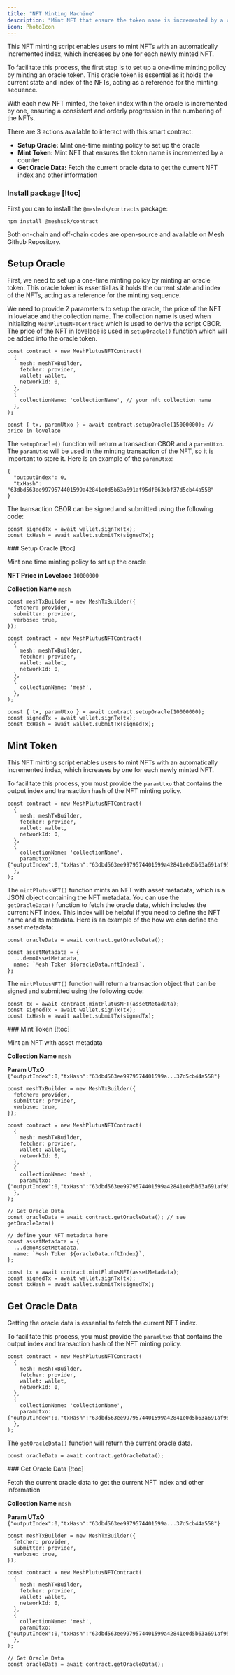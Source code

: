 ```yaml
---
title: "NFT Minting Machine"
description: "Mint NFT that ensure the token name is incremented by a counter"
icon: PhotoIcon
---
```


This NFT minting script enables users to mint NFTs with an automatically incremented index, which increases by one for each newly minted NFT.

To facilitate this process, the first step is to set up a one-time minting policy by minting an oracle token. This oracle token is essential as it holds the current state and index of the NFTs, acting as a reference for the minting sequence.

With each new NFT minted, the token index within the oracle is incremented by one, ensuring a consistent and orderly progression in the numbering of the NFTs.

There are 3 actions available to interact with this smart contract:

- **Setup Oracle:** Mint one-time minting policy to set up the oracle
- **Mint Token:** Mint NFT that ensures the token name is incremented by a counter
- **Get Oracle Data:** Fetch the current oracle data to get the current NFT index and other information


### Install package [!toc]

First you can to install the `@meshsdk/contracts` package:

```tsx
npm install @meshsdk/contract
```

Both on-chain and off-chain codes are open-source and available on <Link href="https://github.com/MeshJS/mesh/tree/main/packages/mesh-contract/src/plutus-nft">Mesh Github Repository</Link>.

## Setup Oracle

First, we need to set up a one-time minting policy by minting an oracle token. This oracle token is essential as it holds the current state and index of the NFTs, acting as a reference for the minting sequence.

We need to provide 2 parameters to setup the oracle, the price of the NFT in lovelace and the collection name. The collection name is used when initializing `MeshPlutusNFTContract` which is used to derive the script CBOR. The price of the NFT in lovelace is used in `setupOracle()` function which will be added into the oracle token.

```tsx
const contract = new MeshPlutusNFTContract(
  {
    mesh: meshTxBuilder,
    fetcher: provider,
    wallet: wallet,
    networkId: 0,
  },
  {
    collectionName: 'collectionName', // your nft collection name
  },
);

const { tx, paramUtxo } = await contract.setupOracle(15000000); // price in lovelace
```

The `setupOracle()` function will return a transaction CBOR and a `paramUtxo`. The `paramUtxo` will be used in the minting transaction of the NFT, so it is important to store it. Here is an example of the `paramUtxo`:

```tsx
{
  "outputIndex": 0,
  "txHash": "63dbd563ee9979574401599a42841e0d5b63a691af95df863cbf37d5cb44a558"
}
```

The transaction CBOR can be signed and submitted using the following code:

```tsx
const signedTx = await wallet.signTx(tx);
const txHash = await wallet.submitTx(signedTx);
```

<Card>
  ### Setup Oracle [!toc]

  Mint one time minting policy to set up the oracle

  **NFT Price in Lovelace**
  `10000000`

  **Collection Name**
  `mesh`

  ```tsx
  const meshTxBuilder = new MeshTxBuilder({
    fetcher: provider,
    submitter: provider,
    verbose: true,
  });

  const contract = new MeshPlutusNFTContract(
    {
      mesh: meshTxBuilder,
      fetcher: provider,
      wallet: wallet,
      networkId: 0,
    },
    {
      collectionName: 'mesh',
    },
  );

  const { tx, paramUtxo } = await contract.setupOracle(10000000);
  const signedTx = await wallet.signTx(tx);
  const txHash = await wallet.submitTx(signedTx);
  ```
</Card>


## Mint Token

This NFT minting script enables users to mint NFTs with an automatically incremented index, which increases by one for each newly minted NFT.

To facilitate this process, you must provide the `paramUtxo` that contains the output index and transaction hash of the NFT minting policy.

```tsx
const contract = new MeshPlutusNFTContract(
  {
    mesh: meshTxBuilder,
    fetcher: provider,
    wallet: wallet,
    networkId: 0,
  },
  {
    collectionName: 'collectionName',
    paramUtxo: {"outputIndex":0,"txHash":"63dbd563ee9979574401599a42841e0d5b63a691af95df863cbf37d5cb44a558"},
  },
);
```

The `mintPlutusNFT()` function mints an NFT with asset metadata, which is a JSON object containing the NFT metadata. You can use the `getOracleData()` function to fetch the oracle data, which includes the current NFT index. This index will be helpful if you need to define the NFT name and its metadata. Here is an example of the how we can define the asset metadata:

```tsx
const oracleData = await contract.getOracleData();

const assetMetadata = {
  ...demoAssetMetadata,
  name: `Mesh Token ${oracleData.nftIndex}`,
};
```

The `mintPlutusNFT()` function will return a transaction object that can be signed and submitted using the following code:

```tsx
const tx = await contract.mintPlutusNFT(assetMetadata);
const signedTx = await wallet.signTx(tx);
const txHash = await wallet.submitTx(signedTx);
```

<Card>
  ### Mint Token [!toc]

  Mint an NFT with asset metadata

  **Collection Name**
  `mesh`

  **Param UTxO**
  `{"outputIndex":0,"txHash":"63dbd563ee9979574401599a...37d5cb44a558"}`

  ```tsx
  const meshTxBuilder = new MeshTxBuilder({
    fetcher: provider,
    submitter: provider,
    verbose: true,
  });

  const contract = new MeshPlutusNFTContract(
    {
      mesh: meshTxBuilder,
      fetcher: provider,
      wallet: wallet,
      networkId: 0,
    },
    {
      collectionName: 'mesh',
      paramUtxo: {"outputIndex":0,"txHash":"63dbd563ee9979574401599a42841e0d5b63a691af95df863cbf37d5cb44a558"},
    },
  );

  // Get Oracle Data
  const oracleData = await contract.getOracleData(); // see getOracleData()

  // define your NFT metadata here
  const assetMetadata = {
    ...demoAssetMetadata,
    name: `Mesh Token ${oracleData.nftIndex}`,
  };

  const tx = await contract.mintPlutusNFT(assetMetadata);
  const signedTx = await wallet.signTx(tx);
  const txHash = await wallet.submitTx(signedTx);
  ```
</Card>


## Get Oracle Data

Getting the oracle data is essential to fetch the current NFT index.

To facilitate this process, you must provide the `paramUtxo` that contains the output index and transaction hash of the NFT minting policy.

```tsx
const contract = new MeshPlutusNFTContract(
  {
    mesh: meshTxBuilder,
    fetcher: provider,
    wallet: wallet,
    networkId: 0,
  },
  {
    collectionName: 'collectionName',
    paramUtxo: {"outputIndex":0,"txHash":"63dbd563ee9979574401599a42841e0d5b63a691af95df863cbf37d5cb44a558"},
  },
);
```

The `getOracleData()` function will return the current oracle data.

```tsx
const oracleData = await contract.getOracleData();
```

<Card>
  ### Get Oracle Data [!toc]

  Fetch the current oracle data to get the current NFT index and other information

  **Collection Name**
  `mesh`

  **Param UTxO**
  `{"outputIndex":0,"txHash":"63dbd563ee9979574401599a...37d5cb44a558"}`

  ```tsx
  const meshTxBuilder = new MeshTxBuilder({
    fetcher: provider,
    submitter: provider,
    verbose: true,
  });

  const contract = new MeshPlutusNFTContract(
    {
      mesh: meshTxBuilder,
      fetcher: provider,
      wallet: wallet,
      networkId: 0,
    },
    {
      collectionName: 'mesh',
      paramUtxo: {"outputIndex":0,"txHash":"63dbd563ee9979574401599a42841e0d5b63a691af95df863cbf37d5cb44a558"},
    },
  );

  // Get Oracle Data
  const oracleData = await contract.getOracleData();
  ```
</Card>
